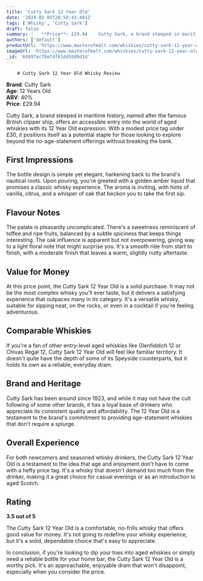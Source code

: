 ```yaml
---
title: 'Cutty Sark 12 Year Old'
date: '2024-02-05T20:58:43.481Z'
tags: ['Whisky', 'Cutty Sark']
draft: false
summary: '   **Price**: £29.94    Cutty Sark, a brand steeped in maritime history, named after the famous British clipper ship, offers an ac...'
authors: ['default']
productUrl: 'https://www.masterofmalt.com/whiskies/cutty-sark-12-year-old-whiskies-1939/'
imageUrl: 'https://www.masterofmalt.com/whiskies/cutty-sark-12-year-old-whiskies-1939.jpg'
_id: '65897ecf8efdf61dd5509d1d'
---
```


        # Cutty Sark 12 Year Old Whisky Review

**Brand**: Cutty Sark  
**Age**: 12 Years Old  
**ABV**: 40%  
**Price**: £29.94

Cutty Sark, a brand steeped in maritime history, named after the famous British clipper ship, offers an accessible entry into the world of aged whiskies with its 12 Year Old expression. With a modest price tag under £30, it positions itself as a potential staple for those looking to explore beyond the no-age-statement offerings without breaking the bank.

## First Impressions

The bottle design is simple yet elegant, harkening back to the brand's nautical roots. Upon pouring, you're greeted with a golden amber liquid that promises a classic whisky experience. The aroma is inviting, with hints of vanilla, citrus, and a whisper of oak that beckon you to take the first sip.

## Flavour Notes

The palate is pleasantly uncomplicated. There's a sweetness reminiscent of toffee and ripe fruits, balanced by a subtle spiciness that keeps things interesting. The oak influence is apparent but not overpowering, giving way to a light floral note that might surprise you. It's a smooth ride from start to finish, with a moderate finish that leaves a warm, slightly nutty aftertaste.

## Value for Money

At this price point, the Cutty Sark 12 Year Old is a solid purchase. It may not be the most complex whisky you'll ever taste, but it delivers a satisfying experience that outpaces many in its category. It's a versatile whisky, suitable for sipping neat, on the rocks, or even in a cocktail if you're feeling adventurous.

## Comparable Whiskies

If you're a fan of other entry-level aged whiskies like Glenfiddich 12 or Chivas Regal 12, Cutty Sark 12 Year Old will feel like familiar territory. It doesn't quite have the depth of some of its Speyside counterparts, but it holds its own as a reliable, everyday dram.

## Brand and Heritage

Cutty Sark has been around since 1923, and while it may not have the cult following of some other brands, it has a loyal base of drinkers who appreciate its consistent quality and affordability. The 12 Year Old is a testament to the brand's commitment to providing age-statement whiskies that don't require a splurge.

## Overall Experience

For both newcomers and seasoned whisky drinkers, the Cutty Sark 12 Year Old is a testament to the idea that age and enjoyment don't have to come with a hefty price tag. It's a whisky that doesn't demand too much from the drinker, making it a great choice for casual evenings or as an introduction to aged Scotch.

## Rating

**3.5 out of 5**

The Cutty Sark 12 Year Old is a comfortable, no-frills whisky that offers good value for money. It's not going to redefine your whisky experience, but it's a solid, dependable choice that's easy to appreciate.

In conclusion, if you're looking to dip your toes into aged whiskies or simply need a reliable bottle for your home bar, the Cutty Sark 12 Year Old is a worthy pick. It's an approachable, enjoyable dram that won't disappoint, especially when you consider the price.
